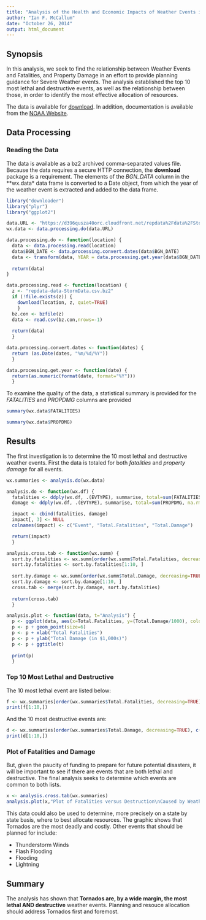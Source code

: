 ```yaml
---
title: "Analysis of the Health and Economic Impacts of Weather Events in the US: 1950-2011"
author: "Ian F. McCallum"
date: "October 26, 2014"
output: html_document
---
```


## Synopsis

In this analysis, we seek to find the relationship between Weather Events and Fatalities, and Property Damage in an effort to provide planning guidance for Severe Weather events. The analysis established the top 10 most lethal and destructive events, as well as the relationship between those, in order to identify the most effective allocation of resources.

The data is available for [download](https://d396qusza40orc.cloudfront.net/repdata%2Fdata%2FStormData.csv.bz2). In addition, documentation is available from the [NOAA Website](https://d396qusza40orc.cloudfront.net/repdata%2Fpeer2_doc%2Fpd01016005curr.pdf).

## Data Processing
### Reading the Data

The data is available as a bz2 archived comma-separated values file. Because the data requires a secure HTTP connection, the **download** package is a requirement. The elements of the *BGN_DATA* column in the **wx.data* data frame is converted to a Date object, from which the year of the weather event is extracted and added to the data frame.

```r
library("downloader")
library("plyr")
library("ggplot2")

data.URL <- "https://d396qusza40orc.cloudfront.net/repdata%2Fdata%2FStormData.csv.bz2"
wx.data <- data.processing.do(data.URL)

data.processing.do <- function(location) {
  data <- data.processing.read(location)
  data$BGN_DATE <- data.processing.convert.dates(data$BGN_DATE)
  data <- transform(data, YEAR = data.processing.get.year(data$BGN_DATE))
  
  return(data)
}

data.processing.read <- function(location) {  
  z <- "repdata-data-StormData.csv.bz2"  
  if (!file.exists(z)) {    
    download(location, z, quiet=TRUE)          
    }   
  bz.con <- bzfile(z)
  data <- read.csv(bz.con,nrows=-1)
  
  return(data)
  }

data.processing.convert.dates <- function(dates) {
  return (as.Date(dates, "%m/%d/%Y"))
  }

data.processing.get.year <- function(date) {
  return(as.numeric(format(date, format="%Y")))
  }
```

To examine the quality of the data, a statistical summary is provided for the *FATALITIES* and *PROPDMG* columns are provided

```r
summary(wx.data$FATALITIES)
```

```r
summary(wx.data$PROPDMG)
```

## Results

The first investigation is to determine the 10 most lethal and destructive weather events. First the data is totaled for both *fatalities* and *property damage* for all events. 

```r

wx.summaries <- analysis.do(wx.data)

analysis.do <- function(wx.df) {
  fatalities <- ddply(wx.df, .(EVTYPE), summarise, total=sum(FATALITIES, na.rm=TRUE))
  damage <- ddply(wx.df, .(EVTYPE), summarise, total=sum(PROPDMG, na.rm=TRUE))

  impact <- cbind(fatalities, damage)
  impact[, 3] <- NULL
  colnames(impact) <- c("Event", "Total.Fatalities", "Total.Damage")

  return(impact)
  }

analysis.cross.tab <- function(wx.summ) {
  sort.by.fatalities <- wx.summ[order(wx.summ$Total.Fatalities, decreasing=TRUE), ]
  sort.by.fatalities <- sort.by.fatalities[1:10, ]
  
  sort.by.damage <- wx.summ[order(wx.summ$Total.Damage, decreasing=TRUE), ]
  sort.by.damage <- sort.by.damage[1:10, ]  
  cross.tab <- merge(sort.by.damage, sort.by.fatalities)
  
  return(cross.tab)
  }

analysis.plot <- function(data, t="Analysis") {
  p <- ggplot(data, aes(x=Total.Fatalities, y=(Total.Damage/1000), color=Event))
  p <- p + geom_point(size=6)
  p <- p + xlab("Total Fatalities")
  p <- p + ylab("Total Damage (in $1,000s)")
  p <- p + ggtitle(t)
  
  print(p)
  }
```

### Top 10 Most Lethal and Destructive

The 10 most lethal event are listed below:
<br>
```r
f <- wx.summaries[order(wx.summaries$Total.Fatalities, decreasing=TRUE), c(1,2)]
print(f[1:10,])
```

And the 10 most destructive events are:
<br>
```r
d <- wx.summaries[order(wx.summaries$Total.Damage, decreasing=TRUE), c(1,3)]
print(d[1:10,])
```

### Plot of Fatalities and Damage

But, given the paucity of funding to prepare for future potential disasters, it will be important to see if there are events that are both lethal and destructive. The final analysis seeks to determine which events are common to both lists.

```r
x <- analysis.cross.tab(wx.summaries)
analysis.plot(x,"Plot of Fatalities versus Destruction\nCaused by Weather Events")
```

This data could also be used to determine, more precisely on a state by state basis, where to best allocate resources. The graphic shows that Tornados are the most deadly and costly. Other events that should be planned for include:

- Thunderstorm Winds
- Flash Flooding
- Flooding
- Lightning

## Summary

The analysis has shown that **Tornados are, by a wide margin, the most lethal AND destructive** weather events. Planning and resouce allocation should address Tornados first and foremost.

